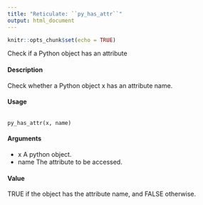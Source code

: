 ---
title: "Reticulate: ``py_has_attr``"
output: html_document
---

```{r setup, include=FALSE}
knitr::opts_chunk$set(echo = TRUE)
```
Check if a Python object has an attribute

#### Description 

Check whether a Python object x has an attribute name.

#### Usage
<pre><code>
py_has_attr(x, name)
</code></pre>

#### Arguments
* x A python object.
* name The attribute to be accessed.

#### Value
TRUE if the object has the attribute name, and FALSE otherwise.
